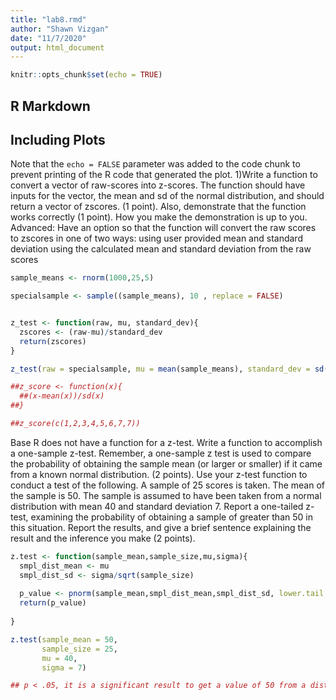 ```yaml
---
title: "lab8.rmd"
author: "Shawn Vizgan"
date: "11/7/2020"
output: html_document
---
```


```r
knitr::opts_chunk$set(echo = TRUE)
```

## R Markdown


## Including Plots




Note that the `echo = FALSE` parameter was added to the code chunk to prevent printing of the R code that generated the plot.
1)Write a function to convert a vector of raw-scores into z-scores. The function should have inputs for the vector, the mean and sd of the normal distribution, and should return a vector of zscores. (1 point). Also, demonstrate that the function works correctly (1 point). How you make the demonstration is up to you.
Advanced: Have an option so that the function will convert the raw scores to zscores in one of two ways:
using user provided mean and standard deviation
using the calculated mean and standard deviation from the raw scores
```r
sample_means <- rnorm(1000,25,5)

specialsample <- sample((sample_means), 10 , replace = FALSE)


z_test <- function(raw, mu, standard_dev){
  zscores <- (raw-mu)/standard_dev
  return(zscores)
}

z_test(raw = specialsample, mu = mean(sample_means), standard_dev = sd(sample_means))

##z_score <- function(x){
  ##(x-mean(x))/sd(x)
##}

##z_score(c(1,2,3,4,5,6,7,7))

```

Base R does not have a function for a z-test. Write a function to accomplish a one-sample z-test. Remember, a one-sample z test is used to compare the probability of obtaining the sample mean (or larger or smaller) if it came from a known normal distribution. (2 points).
Use your z-test function to conduct a test of the following. A sample of 25 scores is taken. The mean of the sample is 50. The sample is assumed to have been taken from a normal distribution with mean 40 and standard deviation 7. Report a one-tailed z-test, examining the probability of obtaining a sample of greater than 50 in this situation. Report the results, and give a brief sentence explaining the result and the inference you make (2 points).
```r

z.test <- function(sample_mean,sample_size,mu,sigma){
  smpl_dist_mean <- mu
  smpl_dist_sd <- sigma/sqrt(sample_size)
  
  p_value <- pnorm(sample_mean,smpl_dist_mean,smpl_dist_sd, lower.tail = FALSE)
  return(p_value)
  
}

z.test(sample_mean = 50,
       sample_size = 25, 
       mu = 40,
       sigma = 7)

## p < .05, it is a significant result to get a value of 50 from a distribution with a population mean of 40, there would be a higher likelihood that 50 might more likely come from an alternative distribution than come from this distribution by chance.


```
